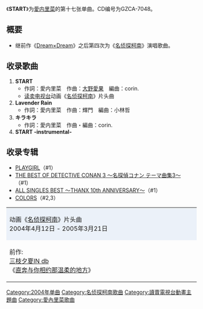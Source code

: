 {{unreferenced|time=2011-10-04T12:51:00+00:00}}
{{Infobox Single
| Name           = START
| Artist         = [[愛内里菜|愛内里菜]]
| Album          = [[PLAYGIRL|PLAYGIRL]]
| A-side         = 
| B-side         = Lavender Rain<br />キラキラ
| Released       = 2004年5月26日
| Format         = 
| Recorded       = 
| Genre          = [[J-POP|J-POP]]（[[动画歌曲|动画歌曲]]）
| Length         = 
| Label          = [[GIZA_studio|GIZA studio]] 
| Writer         = 
| Producer       = 愛内里菜 
| Certification  = 
| Chart position = *周间最高位8位（[[Oricon公信榜|Oricon]]） 
| Last single    = [[Dream×Dream|Dream×Dream]] <br /> （2004年）
| This single    = '''START''' <br /> （2004年）
| Next single    = [[Boom-Boom-Boom|Boom-Boom-Boom]]<br />（2004年）
| Misc           = 
}}
《'''START'''》为[[愛内里菜|愛内里菜]]的第十七张单曲。CD编号为GZCA-7048。

== 概要 ==
*继前作《[[Dream×Dream|Dream×Dream]]》之后第四次为《[[名侦探柯南_(动画)|名侦探柯南]]》演唱歌曲。

== 收录歌曲 ==
#'''START'''
#*作詞：愛内里菜　作曲：[[大野愛果|大野愛果]]　編曲：corin.
#*[[读卖电视台|读卖电视台]]动画《[[名侦探柯南_(动画)|名侦探柯南]]》片头曲
#'''Lavender Rain'''
#*作詞：愛内里菜　作曲：輝門　編曲：小林哲
#'''キラキラ'''
#*作詞：愛内里菜　作曲・編曲：corin.
#'''START -instrumental-'''

== 收录专辑 ==
*[[PLAYGIRL|PLAYGIRL]]（#1）
*[[THE_BEST_OF_DETECTIVE_CONAN_3_〜名探偵コナン_テーマ曲集3〜|THE BEST OF DETECTIVE CONAN 3 〜名探偵コナン テーマ曲集3〜]]（#1）
*[[ALL_SINGLES_BEST_〜THANX_10th_ANNIVERSARY〜|ALL SINGLES BEST 〜THANX 10th ANNIVERSARY〜]]（#1）
*[[COLORS|COLORS]]（#2,3）


{| border="2" cellspacing="0" style="margin-left: auto; margin-right: auto;"
|- style="text-align: center;"
|colspan="3" style="background-color: #EBF1F9;"|动画《[[名侦探柯南_(动画)|名侦探柯南]]》片头曲<br />2004年4月12日 - 2005年3月21日
|- style="text-align: center; font-size: smaller;"
| style="width: 30%;"|前作:<br />[[三枝夕夏IN_db|三枝夕夏IN db]]<br />《[[直奔与你相约那温柔的地方|直奔与你相约那温柔的地方]]》
| style="width: 40%;"|[[愛内里菜|愛内里菜]]<br />《'''START'''》
| style="width: 30%;"|次作:<br />[[ZARD|ZARD]]<br />《[[繁星的光芒呀／宛如等待夏日的风帆|繁星的光芒呀]]》
|}

{{愛內里菜}}
{{名侦探柯南}}

{{DEFAULTSORT:START}}
[[Category:2004年单曲|Category:2004年单曲]]
[[Category:名侦探柯南歌曲|Category:名侦探柯南歌曲]]
[[Category:讀賣電視台動畫主題曲|Category:讀賣電視台動畫主題曲]]
[[Category:愛內里菜歌曲|Category:愛內里菜歌曲]]